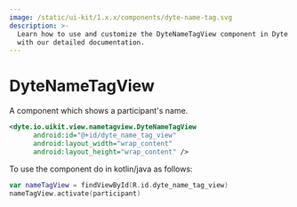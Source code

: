 ```yaml
---
image: /static/ui-kit/1.x.x/components/dyte-name-tag.svg
description: >-
  Learn how to use and customize the DyteNameTagView component in Dyte's Android
  with our detailed documentation.
---
```


# DyteNameTagView

A component which shows a participant's name.

```xml
<dyte.io.uikit.view.nametagview.DyteNameTagView
      android:id="@+id/dyte_name_tag_view"
      android:layout_width="wrap_content"
      android:layout_height="wrap_content" />
```

To use the component do in kotlin/java as follows:

```kotlin
var nameTagView = findViewById(R.id.dyte_name_tag_view)
nameTagView.activate(participant)
```

<head>
  <title>Android DyteNameTagView</title>
</head>
